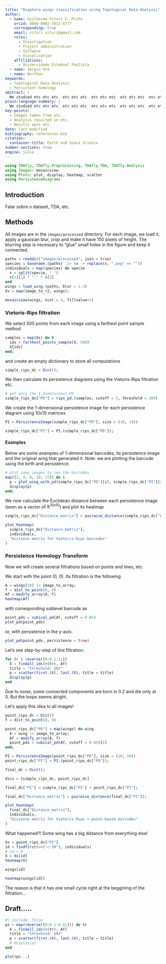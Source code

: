 ```yaml
---
title: "Diaptera wings classification using Topological Data Analysis"
author:
  - name: Guilherme Vituri F. Pinto
    orcid: 0000-0002-7813-8777
    corresponding: true
    email: vituri.vituri@gmail.com
    roles:
      - Investigation
      - Project administration
      - Software
      - Visualization
    affiliations:
      - Universidade Estadual Paulista
  - name: Sergio Ura
  - name: Northon
keywords:
  - Topological Data Analysis
  - Persistent homology
abstract: |
  We studied etc etc etc  etc etc etc  etc etc etc  etc etc etc  etc etc etc  etc etc etc  etc etc etc  etc etc etc  etc etc etc  etc etc etc  etc etc etc  etc etc etc  etc etc etc  etc etc etc 
plain-language-summary: |
  We studied etc etc etc  etc etc etc  etc etc etc  etc etc etc  etc etc etc  etc etc etc  etc etc etc  etc etc etc  etc etc etc  etc etc etc  etc etc etc  etc etc etc  etc etc etc  etc etc etc 
key-points:
  - Images taken from etc.
  - Analysis resulted in etc.
  - Results were etc.
date: last-modified
bibliography: references.bib
citation:
  container-title: Earth and Space Science
number-sections: true
engine: julia
---
```


```julia
using TDAfly, TDAfly.Preprocessing, TDAfly.TDA, TDAfly.Analysis
using Images: mosaicview
using Plots: plot, display, heatmap, scatter
using PersistenceDiagrams
```

## Introduction

Falar sobre o dataset, TDA, etc.

## Methods

All images are in the `images/processed` directory. For each image, we load it, apply a gaussian blur, crop and make it have 150 pixels of height. The blurring step is necessary to "glue" small holes in the figure and keep it connected.

```julia
paths = readdir("images/processed", join = true)
species = basename.(paths) .|> (x -> replace(x, ".png" => ""))
individuals = map(species) do specie
  s = split(specie, " ")
  s[1][1] * "-" * s[2]
end
wings = load_wing.(paths, blur = 1.3)
Xs = map(image_to_r2, wings);
```

```julia
mosaicview(wings, ncol = 4, fillvalue=1)
```

### Vietoris-Rips filtration

We select 500 points from each image using a farthest point sample method

```julia
samples = map(Xs) do X
  ids = farthest_points_sample(X, 500)
  X[ids]
end;
```

and create an empty dictionary to store all computations

```julia
simple_rips_dc = Dict();
```

We then calculate its persistence diagrams using the Vietoris-Rips filtration etc.

```julia
# get only the 1-dimensional PD
simple_rips_dc["PD"] = rips_pd.(samples, cutoff = 5, threshold = 200) .|> last;
```

We create the 1-dimensional persistence image for each persistence diagram using 10x10 matrices

```julia
PI = PersistenceImage(simple_rips_dc["PD"], size = (10, 10))

simple_rips_dc["PI"] = PI.(simple_rips_dc["PD"]);
```

#### Examples

Below are some examples of 1-dimensional barcodes, its persistence image and the original wing that generated it. Note: we are plotting the barcode using the birth and persistence.

```julia
# plot some images to see the barcodes
map([1, 4, 8, 10, 15]) do i
  p = plot_wing_with_pd(simple_rips_dc["PD"][i], simple_rips_dc["PI"][i], samples[i], species[i])
  display(p)
end;
```


We now calculate the Euclidean distance between each persistence image (seen as a vector of $\mathbb{R}^{10x10}$) and plot its heatmap

```julia
simple_rips_dc["Distance_matrix"] = pairwise_distance(simple_rips_dc["PI"]);
```

```julia
plot_heatmap(
  simple_rips_dc["Distance_matrix"], 
  individuals, 
  "Distance matrix for Vietoris-Rips barcodes"
)
```

### Persistence Homology Transform

Now we will create several filtrations based on points and lines, etc.

We start with the point (0, 0). Its filtration is the following

```julia
A = wings[10] |> image_to_array;
f = dist_to_point(0, 0)
Af = modify_array(A, f)
heatmap(Af)
```

with corresponding sublevel barcode as

```julia
point_pds = cubical_pd(Af, cutoff = 0.05)
plot_pd(point_pds)
```

or, with persistence in the y-axis:

```julia
plot_pd(point_pds, persistence = true)
```

Let's see step-by-step of this filtration:

```julia
for tr ∈ reverse([0:0.1:1;])
  X = findall_ids(>(tr), Af)
  title = "threshold: $tr"
  p = scatter(first.(X), last.(X), title = title)
  display(p)
end
```

Due to noise, some connected components are born in 0.2 and die only at 0. But the loops seems alright.

Let's apply this idea to all images!

```julia
point_rips_dc = Dict()
f = dist_to_point(0, 0)

point_rips_dc["PD"] = map(wings) do wing
  A = wing |> image_to_array;
  Af = modify_array(A, f)
  point_pds = cubical_pd(Af, cutoff = 0.05)[2]
end;

PI = PersistenceImage(point_rips_dc["PD"], size = (10, 10))
point_rips_dc["PI"] = PI.(point_rips_dc["PD"]);
```

```julia
final_dc = Dict();

dics = [simple_rips_dc, point_rips_dc]

final_dc["PI"] = simple_rips_dc["PI"] + point_rips_dc["PI"];
```

```julia
final_dc["Distance_matrix"] = pairwise_distance(final_dc["PI"]);
```

```julia
plot_heatmap(
  final_dc["Distance_matrix"], 
  individuals, 
  "Distance matrix for Vietoris-Rips + point-based barcodes"
)
```

What happened?! Some wing has a big distance from everything else!

```julia
Xs = point_rips_dc["PI"]
id = findfirst(==("c-39"), individuals)
# id = 9
X = Xs[id]
heatmap(X)
```

```julia
wings[id]
```

```julia
heatmap(wings[id])
```

The reason is that it has one small cycle right at the beggining of the filtration...

## Draft.....

```julia
#| include: false 
ps = map(reverse([0:0.1:0.9;])) do tr
  X = findall_ids(>(tr), Af)
  title = "threshold: $tr"
  p = scatter(first.(X), last.(X), title = title)
  # display(p)
end

plot(ps...)
```